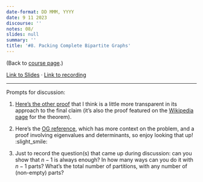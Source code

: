 ```yaml
---
date-format: DD MMM, YYYY
date: 9 11 2023
discourse: ''
notes: 08/
slides: null
summary: ''
title: '#8. Packing Complete Bipartite Graphs'
---
```


(Back to [course page](../).)

[Link to Slides ](https://slides.com/neeldhara/33-miniatures#/8) · [Link to recording](https://www.youtube.com/watch?v=FajQcXZqrbE&list=PLadhlDF3zdvv81kngHfUoFR6n1iMj-7vk&index=9)

---

Prompts for discussion:

1. [Here's the other proof](https://www.youtube.com/watch?v=6ByCnuCbPsg) that I think is a little more transparent in its approach to the final claim (it's also the proof featured on the [Wikipedia page](https://en.wikipedia.org/wiki/Graham%E2%80%93Pollak_theorem) for the theorem).

2. Here's the [OG reference](https://ieeexplore.ieee.org/stamp/stamp.jsp?tp=&arnumber=6768978), which has more context on the problem, and a proof involving eigenvalues and determinants, so enjoy looking that up! :slight_smile: 

3. Just to record the question(s) that came up during discussion: can you show that $n-1$ is always enough? In how many ways can you do it with $n-1$ parts? What's the total number of partitions, with any number of (non-empty) parts?
